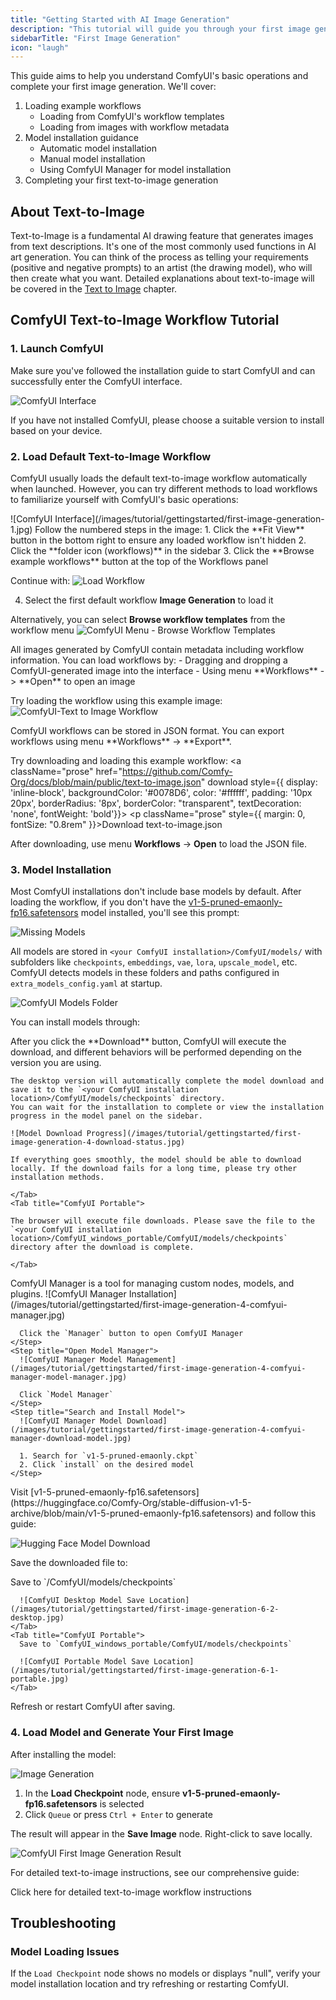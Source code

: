 ```yaml
---
title: "Getting Started with AI Image Generation"
description: "This tutorial will guide you through your first image generation with ComfyUI, covering basic interface operations like workflow loading, model installation, and image generation"
sidebarTitle: "First Image Generation"
icon: "laugh"
---
```



This guide aims to help you understand ComfyUI's basic operations and complete your first image generation. We'll cover:

1. Loading example workflows
    - Loading from ComfyUI's workflow templates
    - Loading from images with workflow metadata
2. Model installation guidance
    - Automatic model installation
    - Manual model installation
    - Using ComfyUI Manager for model installation
3. Completing your first text-to-image generation

## About Text-to-Image

Text-to-Image is a fundamental AI drawing feature that generates images from text descriptions. It's one of the most commonly used functions in AI art generation. You can think of the process as telling your requirements (positive and negative prompts) to an artist (the drawing model), who will then create what you want. Detailed explanations about text-to-image will be covered in the [Text to Image](/tutorials/basic/text-to-image) chapter.

## ComfyUI Text-to-Image Workflow Tutorial

### 1. Launch ComfyUI

Make sure you've followed the installation guide to start ComfyUI and can successfully enter the ComfyUI interface.

![ComfyUI Interface](/images/interface/comfyui-boot-screen.jpg)

If you have not installed ComfyUI, please choose a suitable version to install based on your device.

<InstallLink/>

### 2. Load Default Text-to-Image Workflow

ComfyUI usually loads the default text-to-image workflow automatically when launched. However, you can try different methods to load workflows to familiarize yourself with ComfyUI's basic operations:

<Tabs>
  <Tab title="Load from Workflow Template">
  ![ComfyUI Interface](/images/tutorial/gettingstarted/first-image-generation-1.jpg)
  Follow the numbered steps in the image:
  1. Click the **Fit View** button in the bottom right to ensure any loaded workflow isn't hidden
  2. Click the **folder icon (workflows)** in the sidebar
  3. Click the **Browse example workflows** button at the top of the Workflows panel

  Continue with:
  ![Load Workflow](/images/tutorial/gettingstarted/first-image-generation-2-load-workflow.jpg)

  4. Select the first default workflow **Image Generation** to load it

  Alternatively, you can select **Browse workflow templates** from the workflow menu
  ![ComfyUI Menu - Browse Workflow Templates](/images/tutorial/gettingstarted/first-image-generation-1-menu.jpg)
  </Tab>

  <Tab title="Load from Images with Metadata">
  All images generated by ComfyUI contain metadata including workflow information. You can load workflows by:
  - Dragging and dropping a ComfyUI-generated image into the interface
  - Using menu **Workflows** -> **Open** to open an image

  Try loading the workflow using this example image:
  ![ComfyUI-Text to Image Workflow](/images/tutorial/gettingstarted/text-to-image-workflow.png)
  </Tab>

  <Tab title="Load from workflow.json">
  ComfyUI workflows can be stored in JSON format. You can export workflows using menu **Workflows** -> **Export**.

  Try downloading and loading this example workflow:
  <a className="prose" href="https://github.com/Comfy-Org/docs/blob/main/public/text-to-image.json" download style={{ display: 'inline-block', backgroundColor: '#0078D6', color: '#ffffff', padding: '10px 20px', borderRadius: '8px', borderColor: "transparent", textDecoration: 'none', fontWeight: 'bold'}}>
    <p className="prose" style={{ margin: 0, fontSize: "0.8rem" }}>Download text-to-image.json</p>
  </a>

  After downloading, use menu **Workflows** -> **Open** to load the JSON file.
  </Tab>
</Tabs>

### 3. Model Installation

Most ComfyUI installations don't include base models by default. After loading the workflow, if you don't have the [v1-5-pruned-emaonly-fp16.safetensors](https://huggingface.co/Comfy-Org/stable-diffusion-v1-5-archive/blob/main/v1-5-pruned-emaonly-fp16.safetensors) model installed, you'll see this prompt:

![Missing Models](/images/tutorial/gettingstarted/first-image-generation-3-missing-models.jpg)

All models are stored in `<your ComfyUI installation>/ComfyUI/models/` with subfolders like `checkpoints`, `embeddings`, `vae`, `lora`, `upscale_model`, etc. ComfyUI detects models in these folders and paths configured in `extra_models_config.yaml` at startup.

![ComfyUI Models Folder](/images/tutorial/gettingstarted/first-image-generation-4-models-folder.jpg)

You can install models through:

<Tabs>
  <Tab title="Automatic Download">
  After you click the **Download** button, ComfyUI will execute the download, and different behaviors will be performed depending on the version you are using.
  <Tabs>
    <Tab title="ComfyUI Desktop">

    The desktop version will automatically complete the model download and save it to the `<your ComfyUI installation location>/ComfyUI/models/checkpoints` directory.
    You can wait for the installation to complete or view the installation progress in the model panel on the sidebar.

    ![Model Download Progress](/images/tutorial/gettingstarted/first-image-generation-4-download-status.jpg)

    If everything goes smoothly, the model should be able to download locally. If the download fails for a long time, please try other installation methods.

    </Tab>
    <Tab title="ComfyUI Portable">

    The browser will execute file downloads. Please save the file to the `<your ComfyUI installation location>/ComfyUI_windows_portable/ComfyUI/models/checkpoints` directory after the download is complete.
    
    </Tab>
  </Tabs>
  </Tab>

  <Tab title="ComfyUI Manager">
  ComfyUI Manager is a tool for managing custom nodes, models, and plugins.

  <Steps>
    <Step title="Open ComfyUI Manager">
      ![ComfyUI Manager Installation](/images/tutorial/gettingstarted/first-image-generation-4-comfyui-manager.jpg)
      
      Click the `Manager` button to open ComfyUI Manager
    </Step>
    <Step title="Open Model Manager">
      ![ComfyUI Manager Model Management](/images/tutorial/gettingstarted/first-image-generation-4-comfyui-manager-model-manager.jpg)
      
      Click `Model Manager`
    </Step>
    <Step title="Search and Install Model">
      ![ComfyUI Manager Model Download](/images/tutorial/gettingstarted/first-image-generation-4-comfyui-manager-download-model.jpg)
      
      1. Search for `v1-5-pruned-emaonly.ckpt`
      2. Click `install` on the desired model
    </Step>
  </Steps>
  </Tab>

  <Tab title="Manual Installation">
  Visit [v1-5-pruned-emaonly-fp16.safetensors](https://huggingface.co/Comfy-Org/stable-diffusion-v1-5-archive/blob/main/v1-5-pruned-emaonly-fp16.safetensors) and follow this guide:

  ![Hugging Face Model Download](/images/tutorial/gettingstarted/first-image-generation-5-hugging-face.jpg)

  Save the downloaded file to:

  <Tabs>
    <Tab title="ComfyUI Desktop">
      Save to `<your ComfyUI installation>/ComfyUI/models/checkpoints`

      ![ComfyUI Desktop Model Save Location](/images/tutorial/gettingstarted/first-image-generation-6-2-desktop.jpg)
    </Tab>
    <Tab title="ComfyUI Portable">
      Save to `ComfyUI_windows_portable/ComfyUI/models/checkpoints`
      
      ![ComfyUI Portable Model Save Location](/images/tutorial/gettingstarted/first-image-generation-6-1-portable.jpg)
    </Tab>
  </Tabs>

  Refresh or restart ComfyUI after saving.
  </Tab>
</Tabs>

### 4. Load Model and Generate Your First Image

After installing the model:

![Image Generation](/images/tutorial/gettingstarted/first-image-generation-7-queue.jpg)
1. In the **Load Checkpoint** node, ensure **v1-5-pruned-emaonly-fp16.safetensors** is selected
2. Click `Queue` or press `Ctrl + Enter` to generate

The result will appear in the **Save Image** node. Right-click to save locally.

![ComfyUI First Image Generation Result](/images/tutorial/gettingstarted/first-image-generation-8-result.jpg)

For detailed text-to-image instructions, see our comprehensive guide:

<Card title="ComfyUI Text-to-Image Workflow Guide" icon="link" href="/tutorials/basic/text-to-image">
  Click here for detailed text-to-image workflow instructions
</Card>

## Troubleshooting

### Model Loading Issues

If the `Load Checkpoint` node shows no models or displays "null", verify your model installation location and try refreshing or restarting ComfyUI.
